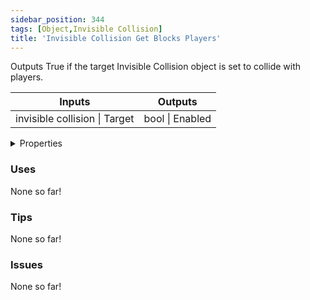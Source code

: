 ```yaml
---
sidebar_position: 344
tags: [Object,Invisible Collision]
title: 'Invisible Collision Get Blocks Players'
---
```


Outputs True if the target Invisible Collision object is set to collide with players.



<IChip uuid="0938d870-2f6d-4144-ba3d-c73af0e46348"/>

<table><thead><tr><th>Inputs</th><th>Outputs</th></tr></thead><tbody><tr><td>invisible collision | Target</td><td>bool | Enabled</td></tr></tbody></table>

<details>
  <summary>Properties</summary>
  <div>
    <div>
    <table>
      <tbody>
        <tr>
          <td>Is beta required?</td>
          <td>No</td>
        </tr>
        <tr>
          <td>Is chip a trolling risk?</td>
          <td>No</td>
        </tr>
        <tr>
          <td>Is chip a role assignment risk?</td>
          <td>No</td>
        </tr>
        <tr>
          <td>Chip UUID</td>
          <td>0938d870-2f6d-4144-ba3d-c73af0e46348</td>
        </tr>
        <tr>
          <td>Room availability</td>
          <td>Available everywhere</td>
        </tr>
      </tbody>
    </table>
    </div>
  </div>
</details>

### Uses

None so far!

### Tips

None so far!

### Issues

None so far!